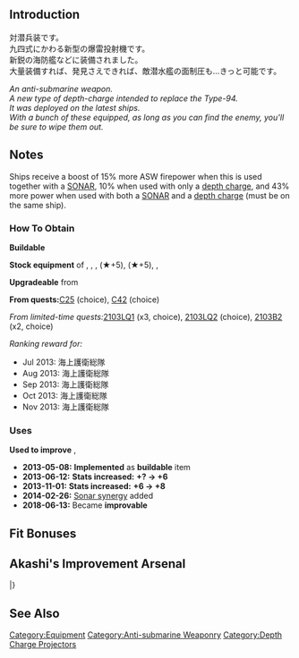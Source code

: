 {{EquipmentInfo|45}}

==Introduction==
対潜兵装です。<br />
九四式にかわる新型の爆雷投射機です。<br />
新鋭の海防艦などに装備されました。<br />
大量装備すれば、発見さえできれば、敵潜水艦の面制圧も…きっと可能です。

''An anti-submarine weapon.''<br>
''A new type of depth-charge intended to replace the Type-94.''<br>
''It was deployed on the latest ships.''<br>
''With a bunch of these equipped, as long as you can find the enemy, you'll be sure to wipe them out.''

==Notes==
Ships receive a boost of 15% more ASW firepower when this is used together with a [[:Category:SONAR|SONAR]], 10% when used with only a [[:Category:Depth Charges|depth charge]], and 43% more power when used with both a [[:Category:SONAR|SONAR]] and a [[:Category:Depth Charges|depth charge]] (must be on the same ship).

<div class="mw-collapsible"><h3>How To Obtain</h3>
<div class="mw-collapsible-content">
'''Buildable'''

'''Stock equipment''' of {{Ship/Link|Akebono Kai Ni}}, {{Ship/Link|Arashi Kai}}, {{Ship/Link|Isuzu Kai Ni}}, {{Ship/Link|Kazagumo Kai Ni}} (★+5), {{Ship/Link|Kuroshio Kai Ni}} (★+5), {{Ship/Link|Tanikaze D Kai}}, {{Ship/Link|Tatsuta Kai Ni}}

'''Upgradeable''' from {{Equipment/Link|Type 94 Depth Charge Projector}}

'''From quests: '''[[Quests#C25|C25]] (choice), [[Quests#C42|C42]] (choice)

''From limited-time quests: ''[[Quests/Seasonal#2103LQ1|2103LQ1]] (x3, choice), [[Quests/Seasonal#2103LQ2|2103LQ2]] (choice), [[Quests/Seasonal#2103B2|2103B2]] (x2, choice)

''Ranking reward for:''
* Jul 2013: 海上護衛総隊
* Aug 2013: 海上護衛総隊
* Sep 2013: 海上護衛総隊
* Oct 2013: 海上護衛総隊
* Nov 2013: 海上護衛総隊

</div></div>

<div class="mw-collapsible"><h3>Uses</h3>
<div class="mw-collapsible-content">
'''Used to improve''' {{Equipment/Link|Type 3 Depth Charge Projector}}, {{Equipment/Link|S-51J Kai}}

</div></div>


<div class="mw-collapsible><h3>Updates History</h3>
<div class="mw-collapsible-content>
* '''2013-05-08:''' '''Implemented''' as '''buildable''' item
* '''2013-06-12:''' '''Stats increased:'''  '''{{ASW}}+? → {{ASW}}+6 '''
* '''2013-11-01:''' '''Stats increased:'''  '''{{ASW}}+6 → {{ASW}}+8 '''
* '''2014-02-26:''' [[Damage Calculations#Anti-Submarine Warfare|Sonar synergy]] added
* '''2018-06-13:''' Became '''improvable'''
</div></div>

==Fit Bonuses==
{{:Type 3 Depth Charge Projector/Bonuses}}

==Akashi's Improvement Arsenal==
{{AkashiWorkshop}}
{{AkashiWorkshopLine
|Name={{PAGENAME}}
|ItemType=DepthCharge
|Fuel=10
|Ammo=80
|Steel=20
|Baux=30
|Mats0-5=3/3
|Mats6-9=3/5
|Mats10=-
|Screws0-5=2/3
|Screws6-9=2/4
|Screws10=-
|EquipConsume0-5=-
|EquipConsume6-9=1x{{DepthCharge|Type 3 Depth Charge Projector}}
|EquipConsume10=-
|Sun=&nbsp;<br>D<br>&nbsp;<br>&nbsp;
|Mon=H<br>&nbsp;<br>&nbsp;<br>&nbsp;
|Tue=H<br>&nbsp;<br>&nbsp;<br>&nbsp;
|Wed=H<br>&nbsp;<br>I<br>K
|Thu=H<br>&nbsp;<br>I<br>K
|Fri=&nbsp;<br>D<br>&nbsp;<br>K
|Sat=&nbsp;<br>D<br>&nbsp;<br>K
|2ndShip=[[Hiburi]]<br>[[Daitou]]<br>[[Isuzu#Second Upgrade|Isuzu Kai Ni]]<br>[[Kuroshio#Second Upgrade|Kuroshio Kai Ni]]
|Notes=
}}
|}

==See Also==
{{Equipmentlist}}
[[Category:Equipment]]
[[Category:Anti-submarine Weaponry]]
[[Category:Depth Charge Projectors]]